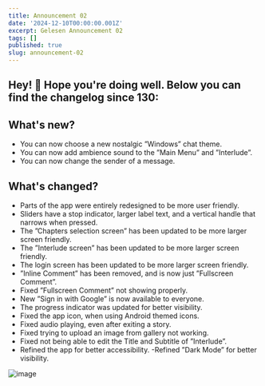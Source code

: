 ```yaml
---
title: Announcement 02
date: '2024-12-10T00:00:00.001Z'
excerpt: Gelesen Announcement 02
tags: []
published: true
slug: announcement-02
---
```

## Hey! 👋 Hope you're doing well. Below you can find the changelog since 130:

## What's new?
- You can now choose a new nostalgic ”Windows” chat theme.
- You can now add ambience sound to the ”Main Menu” and ”Interlude”.
- You can now change the sender of a message.

## What's changed?
- Parts of the app were entirely redesigned to be more user friendly.
- Sliders have a stop indicator, larger label text, and a vertical handle that narrows when pressed.
- The ”Chapters selection screen” has been updated to be more larger screen friendly.
- The ”Interlude screen” has been updated to be more larger screen friendly.
- The login screen has been updated to be more larger screen friendly.
- ”Inline Comment” has been removed, and is now just ”Fullscreen Comment”.
- Fixed ”Fullscreen Comment” not showing properly.
- New ”Sign in with Google” is now available to everyone.
- The progress indicator was updated for better visibility.
- Fixed the app icon, when using Android themed icons.
- Fixed audio playing, even after exiting a story.
- Fixed trying to upload an image from gallery not working.
- Fixed not being able to edit the Title and Subtitle of ”Interlude”.
- Refined the app for better accessibility.
-Refined ”Dark Mode” for better visibility.

![image](https://firebasestorage.googleapis.com/v0/b/design-spec/o/projects%2Fgoogle-material-3%2Fimages%2Fm2m6uddw-2.png?alt=media&token=8dd69839-272a-4436-a7c7-230c1155d40f)
